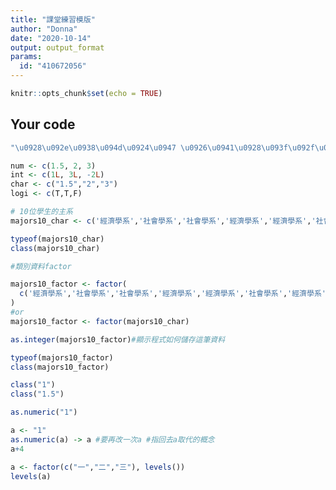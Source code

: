 ---
title: "課堂練習模版"
author: "Donna"
date: "2020-10-14"
output: output_format
params:
  id: "410672056"
---

```{r setup, include=FALSE}
knitr::opts_chunk$set(echo = TRUE)
```

## Your code

```{r}
"\u0928\u092e\u0938\u094d\u0924\u0947 \u0926\u0941\u0928\u093f\u092f\u093e"
```

```{r}
num <- c(1.5, 2, 3)
int <- c(1L, 3L, -2L)
char <- c("1.5","2","3")
logi <- c(T,T,F)

```

```{r}
# 10位學生的主系
majors10_char <- c('經濟學系','社會學系','社會學系','經濟學系','經濟學系','社會學系','經濟學系','經濟學系','經濟學系','社會學系')

typeof(majors10_char)
class(majors10_char)
```


```{r}
#類別資料factor

majors10_factor <- factor(
  c('經濟學系','社會學系','社會學系','經濟學系','經濟學系','社會學系','經濟學系','經濟學系','經濟學系','社會學系')
)
#or
majors10_factor <- factor(majors10_char)

as.integer(majors10_factor)#顯示程式如何儲存這筆資料

typeof(majors10_factor)
class(majors10_factor)
```
```{r}
class("1")
class("1.5")
```
```{r}
as.numeric("1")
```
```{r}
a <- "1"
as.numeric(a) -> a #要再改一次a #指回去a取代的概念
a+4
```

```{r}
a <- factor(c("一","二","三"), levels())
levels(a) 

```

